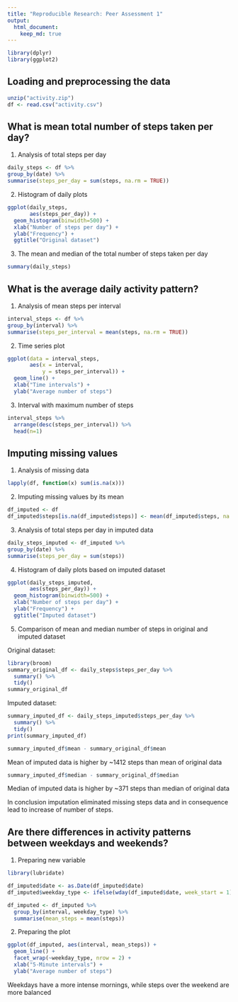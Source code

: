 ```yaml
---
title: "Reproducible Research: Peer Assessment 1"
output: 
  html_document:
    keep_md: true
---
```


```r
library(dplyr)
library(ggplot2)
```

## Loading and preprocessing the data
```r
unzip("activity.zip")
df <- read.csv("activity.csv")
```

## What is mean total number of steps taken per day?

1. Analysis of total steps per day
```r
daily_steps <- df %>% 
group_by(date) %>% 
summarise(steps_per_day = sum(steps, na.rm = TRUE))
```

2. Histogram of daily plots
```r
ggplot(daily_steps,
       aes(steps_per_day)) +
  geom_histogram(binwidth=500) + 
  xlab("Number of steps per day") +
  ylab("Frequency") +
  ggtitle("Original dataset")
```


3. The mean and median of the total number of steps taken per day
```r
summary(daily_steps)
```

## What is the average daily activity pattern?

1. Analysis of mean steps per interval
```r
interval_steps <- df %>% 
group_by(interval) %>% 
summarise(steps_per_interval = mean(steps, na.rm = TRUE))
```

2. Time series plot
```r
ggplot(data = interval_steps,
       aes(x = interval,
           y = steps_per_interval)) +
  geom_line() +
  xlab("Time intervals") +
  ylab("Average number of steps")
```


3. Interval with maximum number of steps
```r
interval_steps %>%
  arrange(desc(steps_per_interval)) %>% 
  head(n=1)
```
## Imputing missing values
1. Analysis of missing data
```r
lapply(df, function(x) sum(is.na(x)))
```
2. Imputing missing values by its mean
```r
df_imputed <- df
df_imputed$steps[is.na(df_imputed$steps)] <- mean(df_imputed$steps, na.rm = TRUE)
```


3. Analysis of total steps per day in imputed data
```r
daily_steps_imputed <- df_imputed %>% 
group_by(date) %>% 
summarise(steps_per_day = sum(steps))
```

4. Histogram of daily plots based on imputed dataset
```r
ggplot(daily_steps_imputed,
       aes(steps_per_day)) +
  geom_histogram(binwidth=500) + 
  xlab("Number of steps per day") +
  ylab("Frequency") +
  ggtitle("Imputed dataset")
```


5. Comparison of mean and median number of steps in original and imputed dataset

Original dataset:
```r
library(broom)
summary_original_df <- daily_steps$steps_per_day %>%
  summary() %>%
  tidy()
summary_original_df
```
Imputed dataset:
```r
summary_imputed_df <- daily_steps_imputed$steps_per_day %>%
  summary() %>%
  tidy()
print(summary_imputed_df)
```

```r
summary_imputed_df$mean - summary_original_df$mean
```
Mean of imputed data is higher by ~1412 steps than mean of original data

```r
summary_imputed_df$median - summary_original_df$median
```
Median of imputed data is higher by ~371 steps than median of original data

In conclusion imputation eliminated missing steps data and in consequence lead to increase of number of steps.


## Are there differences in activity patterns between weekdays and weekends?

1. Preparing new variable
```r
library(lubridate)

df_imputed$date <- as.Date(df_imputed$date)
df_imputed$weekday_type <- ifelse(wday(df_imputed$date, week_start = 1) >= 6, "weekend", "weekday")

df_imputed <- df_imputed %>% 
  group_by(interval, weekday_type) %>% 
  summarise(mean_steps = mean(steps))
```

2. Preparing the plot
```r
ggplot(df_imputed, aes(interval, mean_steps)) + 
  geom_line() + 
  facet_wrap(~weekday_type, nrow = 2) +
  xlab("5-Minute intervals") + 
  ylab("Average number of steps")
```
Weekdays have a more intense mornings, while steps over the weekend are more balanced